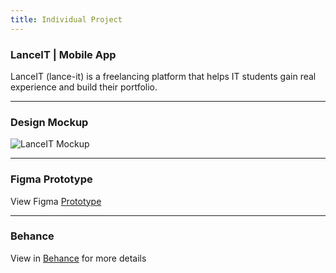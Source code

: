 ```yaml
---
title: Individual Project
---
```


### LanceIT | Mobile App

LanceIT (lance-it) is a freelancing platform that helps IT students gain real experience and build their portfolio.

---

### Design Mockup

<Image 
  src="https://11j9kbjs2p.ufs.sh/f/UblXrSiF6MzLQG6rwyq7klWTGowIpBz2uKF1tD964gXsbnZm"
  alt="LanceIT Mockup"
  width={3902}
  height={1384}
/>

---

### Figma Prototype

View Figma [Prototype](https://www.figma.com/proto/H402ZRjHMXWDq8Tf0uE9eM/2A-CEDRIC-ANGULO-NEW?page-id=0%3A1&node-id=2335-2433&viewport=-357%2C-204%2C0.08&t=asd3Di2EUmdhOW7C-1&scaling=scale-down&content-scaling=fixed&starting-point-node-id=2991%3A4085&show-proto-sidebar=1)

---

### Behance

View in [Behance](https://www.behance.net/gallery/226568897/LanceIT) for more details
